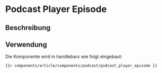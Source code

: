 
<Meta of={PodcastPlayerEpisodeStories} />

# Podcast Player Episode

## Beschreibung


## Verwendung

Die  Komponente wird in handlebars wie folgt eingebaut:

```html
{{> components/article/components/podcast/podcast_player_episode }}
```

<Canvas withToolbar>
  <Story of={PodcastPlayerEpisodeStories.Default} />
</Canvas>